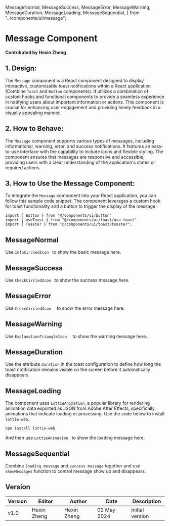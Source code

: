MessageNormal,
MessageSuccess,
MessageError,
MessageWarning,
MessageDuration,
MessageLoading,
MessageSequential,
} from  "../components/ui/message";

# Message Component

**Contributed by Hexin Zheng**

## 1. Design:

The `Message` component is a React component designed to display interactive, customizable toast notifications within a React application (Combine `Toast` and `Button` components). It utilizes a combination of custom hooks and functional components to provide a seamless experience in notifying users about important information or actions. This component is crucial for enhancing user engagement and providing timely feedback in a visually appealing manner.

## 2. How to Behave:

The `Message` component supports various types of messages, including informational, warning, error, and success notifications. It features an easy-to-use interface with the capability to include icons and flexible styling. The component ensures that messages are responsive and accessible, providing users with a clear understanding of the application's states or required actions.

## 3. How to Use the Message Component:

To integrate the `Message` component into your React application, you can follow this sample code snippet. The component leverages a custom hook for toast functionality and a button to trigger the display of the message.
```
import { Button } from "@/components/ui/button"
import { useToast } from "@/components/ui/toast/use-toast"
import { Toaster } from "@/components/ui/toast/toaster";
```
## MessageNormal
Use `InfoCircledIcon ` to show the basic message here.
<MessageNormal  />

## MessageSuccess
Use `CheckCircledIcon ` to show the success message here.
<MessageSuccess  />

## MessageError
Use `CrossCircledIcon  ` to show the error message here.
<MessageError  />

## MessageWarning
Use `ExclamationTriangleIcon  ` to show the warning message here.
<MessageWarning  />

## MessageDuration
Use the attribute `duration` in the toast configuration to define how long the toast notification remains visible on the screen before it automatically disappears.
<MessageDuration  />

## MessageLoading
The component uses `LottieAnimation`, a popular library for rendering animation data exported as JSON from Adobe After Effects, specifically animations that indicate loading or processing.
Use the code below to install `lottie-web`.
```
npm install lottie-web
```
 And then use `LottieAnimation ` to show the loading message here.
<MessageLoading  />


## MessageSequential
Combine `loading message` and `success message` together and use `showMessages` function to control message show up and disappears.
<MessageSequential  />


## Version

| Version | Editor | Author | Date | Description |
| ---- | ---- | ---- | ---- | ---- |
| v1.0 | Hexin Zheng | Hexin Zheng | 02 May 2024 | Initial version |